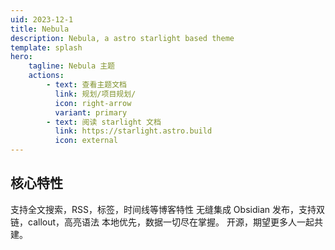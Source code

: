 ```yaml
---
uid: 2023-12-1
title: Nebula
description: Nebula, a astro starlight based theme
template: splash
hero:
    tagline: Nebula 主题
    actions:
        - text: 查看主题文档
          link: 规划/项目规划/
          icon: right-arrow
          variant: primary
        - text: 阅读 starlight 文档
          link: https://starlight.astro.build
          icon: external
---
```



## 核心特性

<CardGrid stagger>
    <Card title="现代博客系统" icon="pencil">
        支持全文搜索，RSS，标签，时间线等博客特性
    </Card>
    <Card title="与 Obsidian 协同" icon="add-document">
        无缝集成 Obsidian 发布，支持双链，callout，高亮语法
    </Card>
    <Card title="本地优先" icon="setting">
        本地优先，数据一切尽在掌握。
    </Card>
    <Card title="开源共建" icon="open-book">
        开源，期望更多人一起共建。
    </Card>
</CardGrid>
